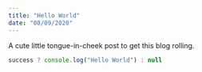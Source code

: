```yaml
---
title: "Hello World"
date: "08/09/2020"
---
```


A cute little tongue-in-cheek post to get this blog rolling.

```js
success ? console.log("Hello World") : null
```
